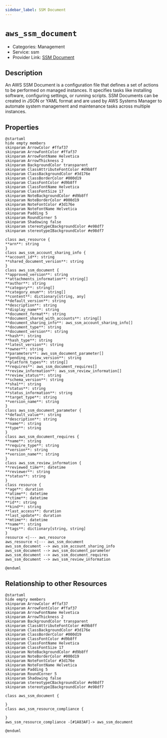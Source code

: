 ```yaml
---
sidebar_label: SSM Document
---
```


# `aws_ssm_document`

- Categories: Management
- Service: ssm
- Provider Link: [SSM Document](https://docs.aws.amazon.com/systems-manager/latest/userguide/sysman-ssm-docs.html)

## Description
An AWS SSM Document is a configuration file that defines a set of actions to be performed on managed instances. It specifies tasks like installing software, configuring settings, or running scripts. SSM Documents can be created in JSON or YAML format and are used by AWS Systems Manager to automate system management and maintenance tasks across multiple instances.

## Properties
<ZoomPanPinch>

```kroki imgType="plantuml" imgAlt="Diagram of SSM Document data model"
@startuml
hide empty members
skinparam ArrowColor #ffaf37
skinparam ArrowFontColor #ffaf37
skinparam ArrowFontName Helvetica
skinparam ArrowThickness 2
skinparam BackgroundColor transparent
skinparam ClassAttributeFontColor #d9b8ff
skinparam ClassBackgroundColor #3d176e
skinparam ClassBorderColor #000d19
skinparam ClassFontColor #d9b8ff
skinparam ClassFontName Helvetica
skinparam ClassFontSize 17
skinparam NoteBackgroundColor #d9b8ff
skinparam NoteBorderColor #000d19
skinparam NoteFontColor #3d176e
skinparam NoteFontName Helvetica
skinparam Padding 5
skinparam RoundCorner 5
skinparam Shadowing false
skinparam stereotypeCBackgroundColor #e98df7
skinparam stereotypeIBackgroundColor #e98df7

class aws_resource {
**arn**: string
}
class aws_ssm_account_sharing_info {
**account_id**: string
**shared_document_version**: string
}
class aws_ssm_document {
**approved_version**: string
**attachments_information**: string[]
**author**: string
**category**: string[]
**category_enum**: string[]
**content**: dictionary[string, any]
**default_version**: string
**description**: string
**display_name**: string
**document_format**: string
**document_shared_with_accounts**: string[]
**document_sharing_info**: aws_ssm_account_sharing_info[]
**document_type**: string
**document_version**: string
**hash**: string
**hash_type**: string
**latest_version**: string
**owner**: string
**parameters**: aws_ssm_document_parameter[]
**pending_review_version**: string
**platform_types**: string[]
**requires**: aws_ssm_document_requires[]
**review_information**: aws_ssm_review_information[]
**review_status**: string
**schema_version**: string
**sha1**: string
**status**: string
**status_information**: string
**target_type**: string
**version_name**: string
}
class aws_ssm_document_parameter {
**default_value**: string
**description**: string
**name**: string
**type**: string
}
class aws_ssm_document_requires {
**name**: string
**require_type**: string
**version**: string
**version_name**: string
}
class aws_ssm_review_information {
**reviewed_time**: datetime
**reviewer**: string
**status**: string
}
class resource {
**age**: duration
**atime**: datetime
**ctime**: datetime
**id**: string
**kind**: string
**last_access**: duration
**last_update**: duration
**mtime**: datetime
**name**: string
**tags**: dictionary[string, string]
}
resource <|--- aws_resource
aws_resource <|--- aws_ssm_document
aws_ssm_document --> aws_ssm_account_sharing_info
aws_ssm_document --> aws_ssm_document_parameter
aws_ssm_document --> aws_ssm_document_requires
aws_ssm_document --> aws_ssm_review_information

@enduml
```

</ZoomPanPinch>


## Relationship to other Resources
<ZoomPanPinch>

```kroki imgType="plantuml" imgAlt="Diagram of SSM Document resource relationships"
@startuml
hide empty members
skinparam ArrowColor #ffaf37
skinparam ArrowFontColor #ffaf37
skinparam ArrowFontName Helvetica
skinparam ArrowThickness 2
skinparam BackgroundColor transparent
skinparam ClassAttributeFontColor #d9b8ff
skinparam ClassBackgroundColor #3d176e
skinparam ClassBorderColor #000d19
skinparam ClassFontColor #d9b8ff
skinparam ClassFontName Helvetica
skinparam ClassFontSize 17
skinparam NoteBackgroundColor #d9b8ff
skinparam NoteBorderColor #000d19
skinparam NoteFontColor #3d176e
skinparam NoteFontName Helvetica
skinparam Padding 5
skinparam RoundCorner 5
skinparam Shadowing false
skinparam stereotypeCBackgroundColor #e98df7
skinparam stereotypeIBackgroundColor #e98df7

class aws_ssm_document {

}
class aws_ssm_resource_compliance {

}
aws_ssm_resource_compliance -[#1A83AF]-> aws_ssm_document

@enduml
```

</ZoomPanPinch>




